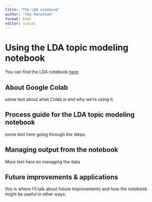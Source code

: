 ```yaml
---
title: "The LDA notebook"
author: "the Manateam"
format: html
editor: visual
---
```


# Using the LDA topic modeling notebook

You can find the LDA notebook [here](https://github.com/Digital-Huge-Manitees/Digital_Huge_Manitees "Link to the Digitall Huge Manitees main directory").

## About Google Colab

some text about what Colab is and why we're using it.

## Process guide for the LDA topic modeling notebook

some text here going through the steps.

## Managing output from the notebook

More text here on managing the data

## Future improvements & applications

this is where I'll talk about future improvements and how the notebook might be useful in other ways.
